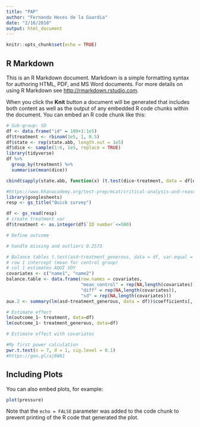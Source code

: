 ```yaml
---
title: "PAP"
author: "Fernando Hoces de la Guardia"
date: "2/16/2018"
output: html_document
---
```


```r
knitr::opts_chunk$set(echo = TRUE)
```

## R Markdown

This is an R Markdown document. Markdown is a simple formatting syntax for authoring HTML, PDF, and MS Word documents. For more details on using R Markdown see <http://rmarkdown.rstudio.com>.

When you click the **Knit** button a document will be generated that includes both content as well as the output of any embedded R code chunks within the document. You can embed an R code chunk like this:

```r
# Sub-group: SD
df <- data.frame("id" = 100+1:1e5)
df$treatment <- rbinom(1e5, 1, 0.5)
df$state <- rep(state.abb, length.out = 1e5)
df$dice <- sample(1:6, 1e5, replace = TRUE)
library(tidyverse)
df %>% 
  group_by(treatment) %>% 
  summarise(mean(dice))

cbind(sapply(state.abb, function(x) (t.test(dice~treatment, data = df[df$state == x, ])$p.value)))

#https://www.khanacademy.org/test-prep/mcat/critical-analysis-and-reasoning-skills-practice-questions/critical-analysis-and-reasoning-skills-tutorial/e/the-ultimatum-game
library(googlesheets)
resp <- gs_title("Quick survey")

df <- gs_read(resp)
# create treatment var
df$treatment <- as.integer(df$`ID number`<=500)

# Define outcome

# handle missing and outliers 0.2573  

# Balance tables t.test(asd~treatment_generous, data = df, var.equal = T)
# row 1 intercept (mean for control group)
# col 1 estimates AQUI VOY
covariates <- c("name1", "name2")
balance.table <- data.frame(row.names = covariates, 
                            "mean_control" = rep(NA,length(covariates)), 
                            "diff" = rep(NA,length(covariates)), 
                            "sd" = rep(NA,length(covariates)))
aux.2 <- summary(lm(asd~treatment_generous, data = df))$coefficients[, 1:2]

# Estimate effect 
lm(outcome_1~ treatment, data=df)
lm(outcome_1~ treatment_generous, data=df)

# Estimate effect with covariates

#My first power calculation
pwr.t.test(n = 7, d = 1, sig.level = 0.1)
#https://goo.gl/aj8W61

```

## Including Plots

You can also embed plots, for example:

```r
plot(pressure)
```

Note that the `echo = FALSE` parameter was added to the code chunk to prevent printing of the R code that generated the plot.
